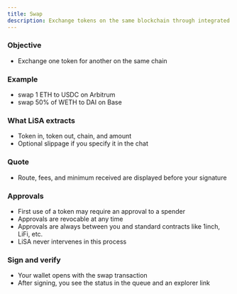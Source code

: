 ```yaml
---
title: Swap
description: Exchange tokens on the same blockchain through integrated DEX protocols. Same-chain asset swapping.
---
```


### Objective
- Exchange one token for another on the same chain

### Example
- swap 1 ETH to USDC on Arbitrum
- swap 50% of WETH to DAI on Base

### What LiSA extracts
- Token in, token out, chain, and amount
- Optional slippage if you specify it in the chat

### Quote
- Route, fees, and minimum received are displayed before your signature

### Approvals
- First use of a token may require an approval to a spender
- Approvals are revocable at any time
- Approvals are always between you and standard contracts like 1inch, LiFi, etc.
- LiSA never intervenes in this process

### Sign and verify
- Your wallet opens with the swap transaction
- After signing, you see the status in the queue and an explorer link